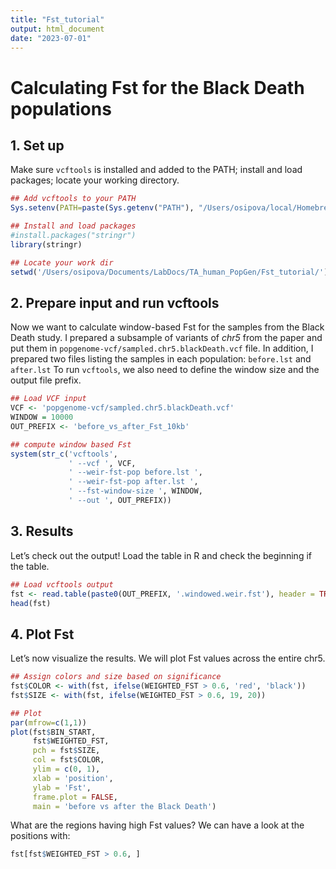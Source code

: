 ```yaml
---
title: "Fst_tutorial"
output: html_document
date: "2023-07-01"
---
```



# Calculating Fst for the Black Death populations

## 1. Set up
Make sure `vcftools` is installed and added to the PATH;
install and load packages;
locate your working directory.

```r
## Add vcftools to your PATH
Sys.setenv(PATH=paste(Sys.getenv("PATH"), "/Users/osipova/local/Homebrew/bin/", sep=":"))

## Install and load packages
#install.packages("stringr")
library(stringr)

## Locate your work dir
setwd('/Users/osipova/Documents/LabDocs/TA_human_PopGen/Fst_tutorial/')
```

## 2. Prepare input and run vcftools
Now we want to calculate window-based Fst for the samples from the Black Death study.
I prepared a subsample of variants of *chr5* from the paper and put them in `popgenome-vcf/sampled.chr5.blackDeath.vcf` file. In addition, I prepared two files listing the samples in each population: `before.lst` and `after.lst`
To run `vcftools`, we also need to define the window size and the output file prefix.

```r
## Load VCF input
VCF <- 'popgenome-vcf/sampled.chr5.blackDeath.vcf'
WINDOW = 10000
OUT_PREFIX <- 'before_vs_after_Fst_10kb'

## compute window based Fst
system(str_c('vcftools',
             ' --vcf ', VCF,
             ' --weir-fst-pop before.lst ',
             ' --weir-fst-pop after.lst ',
             ' --fst-window-size ', WINDOW,
             ' --out ', OUT_PREFIX))
```

## 3. Results
Let's check out the output! Load the table in R and check the beginning if the table.
```r
## Load vcftools output
fst <- read.table(paste0(OUT_PREFIX, '.windowed.weir.fst'), header = TRUE)
head(fst)
```

## 4. Plot Fst
Let's now visualize the results. We will plot Fst values across the entire chr5.

```r
## Assign colors and size based on significance
fst$COLOR <- with(fst, ifelse(WEIGHTED_FST > 0.6, 'red', 'black'))
fst$SIZE <- with(fst, ifelse(WEIGHTED_FST > 0.6, 19, 20))

## Plot
par(mfrow=c(1,1))
plot(fst$BIN_START,
     fst$WEIGHTED_FST,
     pch = fst$SIZE,
     col = fst$COLOR,
     ylim = c(0, 1),
     xlab = 'position',
     ylab = 'Fst',
     frame.plot = FALSE,
     main = 'before vs after the Black Death')
```

What are the regions having high Fst values?
We can have a look at the positions with:
```r
fst[fst$WEIGHTED_FST > 0.6, ]
```

